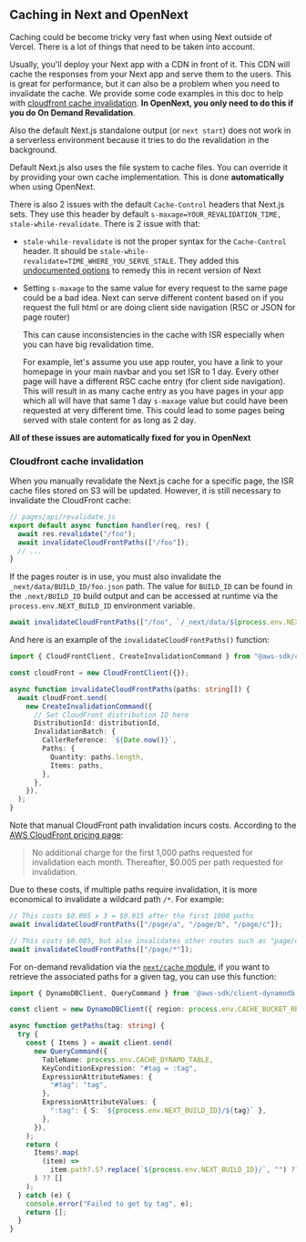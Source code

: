 ## Caching in Next and OpenNext

Caching could be become tricky very fast when using Next outside of Vercel. There is a lot of things that need to be taken into account.

Usually, you'll deploy your Next app with a CDN in front of it. This CDN will cache the responses from your Next app and serve them to the users. This is great for performance, but it can also be a problem when you need to invalidate the cache. We provide some code examples in this doc to help with [cloudfront cache invalidation](#cloudfront-cache-invalidation). **In OpenNext, you only need to do this if you do On Demand Revalidation**.

Also the default Next.js standalone output (or `next start`) does not work in a serverless environment because it tries to do the revalidation in the background.

Default Next.js also uses the file system to cache files. You can override it by providing your own cache implementation. This is done **automatically** when using OpenNext.

There is also 2 issues with the default `Cache-Control` headers that Next.js sets. 
They use this header by default `s-maxage=YOUR_REVALIDATION_TIME, stale-while-revalidate`. There is 2 issue with that: 
- `stale-while-revalidate` is not the proper syntax for the `Cache-Control` header. It should be `stale-while-revalidate=TIME_WHERE_YOU_SERVE_STALE`. They added this [undocumented options](https://github.com/vercel/next.js/blob/952da876f7bb8590d0222b2579117f8a2bd301bb/packages/next/src/server/config-shared.ts#L202) to remedy this in recent version of Next
- Setting `s-maxage` to the same value for every request to the same page could be a bad idea.
Next can serve different content based on if you request the full html or are doing client side navigation (RSC or JSON for page router)
  
  This can cause inconsistencies in the cache with ISR especially when you can have big revalidation time.
  
  For example, let's assume you use app router, you have a link to your homepage in your main navbar and you set ISR to 1 day. Every other page will have a different RSC cache entry (for client side navigation). This will result in as many cache entry as you have pages in your app which all will have that same 1 day `s-maxage` value but could have been requested at very different time. This could lead to some pages being served with stale content for as long as 2 day.

**All of these issues are automatically fixed for you in OpenNext**

### Cloudfront cache invalidation

When you manually revalidate the Next.js cache for a specific page, the ISR cache files stored on S3 will be updated. However, it is still necessary to invalidate the CloudFront cache:

```ts
// pages/api/revalidate.js
export default async function handler(req, res) {
  await res.revalidate("/foo");
  await invalidateCloudFrontPaths(["/foo"]);
  // ...
}
```

If the pages router is in use, you must also invalidate the `_next/data/BUILD_ID/foo.json` path. The value for `BUILD_ID` can be found in the `.next/BUILD_ID` build output and can be accessed at runtime via the `process.env.NEXT_BUILD_ID` environment variable.

```ts
await invalidateCloudFrontPaths(["/foo", `/_next/data/${process.env.NEXT_BUILD_ID}/foo.json`]);
```

And here is an example of the `invalidateCloudFrontPaths()` function:

```ts
import { CloudFrontClient, CreateInvalidationCommand } from "@aws-sdk/client-cloudfront";

const cloudFront = new CloudFrontClient({});

async function invalidateCloudFrontPaths(paths: string[]) {
  await cloudFront.send(
    new CreateInvalidationCommand({
      // Set CloudFront distribution ID here
      DistributionId: distributionId,
      InvalidationBatch: {
        CallerReference: `${Date.now()}`,
        Paths: {
          Quantity: paths.length,
          Items: paths,
        },
      },
    }),
  );
}
```

Note that manual CloudFront path invalidation incurs costs. According to the [AWS CloudFront pricing page](https://aws.amazon.com/cloudfront/pricing/):

> No additional charge for the first 1,000 paths requested for invalidation each month. Thereafter, $0.005 per path requested for invalidation.

Due to these costs, if multiple paths require invalidation, it is more economical to invalidate a wildcard path `/*`. For example:

```ts
// This costs $0.005 x 3 = $0.015 after the first 1000 paths
await invalidateCloudFrontPaths(["/page/a", "/page/b", "/page/c"]);

// This costs $0.005, but also invalidates other routes such as "page/d"
await invalidateCloudFrontPaths(["/page/*"]);
```

For on-demand revalidation via the [`next/cache` module](https://nextjs.org/docs/app/building-your-application/data-fetching/revalidating#using-on-demand-revalidation), if you want to retrieve the associated paths for a given tag, you can use this function:

```ts
import { DynamoDBClient, QueryCommand } from '@aws-sdk/client-dynamodb';

const client = new DynamoDBClient({ region: process.env.CACHE_BUCKET_REGION });

async function getPaths(tag: string) {
  try {
    const { Items } = await client.send(
      new QueryCommand({
        TableName: process.env.CACHE_DYNAMO_TABLE,
        KeyConditionExpression: "#tag = :tag",
        ExpressionAttributeNames: {
          "#tag": "tag",
        },
        ExpressionAttributeValues: {
          ":tag": { S: `${process.env.NEXT_BUILD_ID}/${tag}` },
        },
      }),
    );
    return (
      Items?.map(
        (item) =>
          item.path?.S?.replace(`${process.env.NEXT_BUILD_ID}/`, "") ?? "",
      ) ?? []
    );
  } catch (e) {
    console.error("Failed to get by tag", e);
    return [];
  }
}
```
